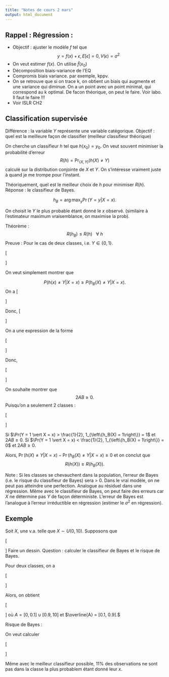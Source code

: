 ```yaml
---
title: "Notes de cours 2 mars"
output: html_document
---
```


## Rappel : Régression : 

- Objectif : ajuster le modèle $f$ tel que $$y = f(x) + \epsilon, E[\epsilon] = 0, V(\epsilon) = \sigma^2$$
- On veut estimer $f(x)$. On utilise $\hat{f}(x_0)$
- Décomposition biais-variance de l'EQ
- Compromis biais variance. par exemple, kppv. 
- On se retrouve que si on trace k, on obtient un biais qui augmente et une variance qui diminue. On a un point avec un point minimal, qui correspond au k optimal. De facon théorique, on peut le faire. Voir labo. Il faut le faire !!!
- Voir ISLR CH2

## Classification supervisée
Différence : la variable $Y$ représente une variable catégorique. Objectif : quel est la meilleure façon de classifier (meilleur classifieur théorique)

On cherche un classifieur $h$ tel que $h(x_0) = y_0$. On veut souvent minimiser la probabilité d'erreur
$$R(h) = \Pr_{(X, Y)} (h(X) \neq Y)$$
calculé sur la distribution conjointe de $X$ et $Y$. On s'intéresse vraiment juste à quand je me trompe pour l'instant. 

Théoriquement, quel est le meilleur choix de $h$ pour minimiser $R(h)$. Réponse : le classifieur de Bayes. 

$$h_B = \arg\max_y \Pr(Y = y \vert X = x). $$

On choisit le $Y$ le plus probable étant donné le $x$ observé. (similaire à l'estimateur maximum vraisemblance, on maximise la prob).

Théorème : 
$$R(h_B) \leq R(h) ~~~\forall ~h$$
Preuve : Pour le cas de deux classes, i.e. $Y \in \left\{0, 1\right\}$.

\[
\begin{aligned}
R(h) &= P(h(X) \neq Y)\\
&= \int_x P(h(x) \neq Y \vert X = x) P(X = x)\textrm{d}x\\
\end{aligned}
\]

On veut simplement montrer que 

$$P(h(x) \neq Y \vert X = x) \geq P(h_B(X) \neq Y \vert X = x).$$
On a 
\[
\begin{aligned}
\Pr(h(X) \neq Y \vert X = x)&= 1 - \Pr(h(X) = Y \vert X = x)\\
&= 1 - \Pr(h(X) = 1, Y = 1 \vert X = x) - \Pr (h(X) = 0, Y = 0 \vert X = x)\\
&= 1 - \Pr(h(X) = 1\vert X = x)\Pr(Y = 1 \vert X = x) \\
& \hspace{0.5in}- \Pr (h(X) = 0\vert X = x)\Pr(Y = 1 \vert X = x)\\
&= 1 - 1_{\left\{h(X) = 1\right\}}\Pr(Y = 1 \vert X = x) \\
& \hspace{0.5in} - 1_{\left\{ h(X) = 0 \right\}}\Pr(Y = 0 \vert X = x)
\end{aligned}
\]

Donc, 
\[
\begin{aligned}
\Pr(h(X) \neq Y \vert X = x) - \Pr(h_B(X) \neq Y \vert X = x)&=  1 - 1_{\left\{h(X) = 1\right\}}\Pr(Y = 1 \vert X = x)  - 1_{\left\{h(X) = 0\right\}}\Pr(Y = 0\vert X = x)\\
& \hspace{0.3in} -1 + 1_{\left\{h_B(X) = 1\right\}}\Pr(Y = 1 \vert X = x) + 1_{\left\{h_B(X) = 0\right\}}\Pr(Y = 0\vert X = x)\\
&=  1_{\left\{h_B(X) = 1\right\}}\Pr(Y = 1 \vert X = x) +(1 - 1_{\left\{h_B(X) = 1\right\}})(1 - \Pr(Y = 1\vert X = x))\\
& \hspace{0.3in} - 1_{\left\{h(X) = 1\right\}}\Pr(Y = 1 \vert X = x) - (1 - 1_{\left\{h(X) = 1\right\}})(1 - \Pr(Y = 1\vert X = x))
\end{aligned}
\]

On a une expression de la forme

\[
\begin{aligned}
ab + (1 - a)(1 - b) - cb - (1 - c)(1 - b) &= ab + 1 -a - b + ab - cb - 1 + b + c - bc\\
&= 2ab - a - 2bc + c\\
&= (2b - 1)(a - c)
\end{aligned}
\]

Donc, 

\[
\begin{aligned}
\Pr(h(X) \neq Y \vert X = x) - \Pr(h_B(X) \neq Y \vert X = x)&= (2P(Y = 1\vert X - x) - 1)(1_{\left\{h_B(X) = 1\right\}} - 1_{\left\{h(X) = 1\right\}})\\
&= 2(P(Y = 1\vert X - x) - \frac{1}{2})(1_{\left\{h_B(X) = 1\right\}} - 1_{\left\{h(X) = 1\right\}})\\
&= 2AB
\end{aligned}
\]

On souhaite montrer que 
$$2AB \geq 0.$$
Puisqu'on a seulement 2 classes :

\[
\begin{aligned}
h_B(x) &= \left\{\begin{matrix} 1,& \textrm{si  } P(Y = 1 \vert X = x) > P(Y = 0\vert X = x)  \\ 
0,& \textrm{si  } P(Y = 0 \vert X = x) > P(Y = 1\vert X = x)\end{matrix}\right.\\
&= \left\{\begin{matrix} 1,& \textrm{si  } P(Y = 1 \vert X = x) > \frac{1}{2}  \\ 
0,& \textrm{sinon}\end{matrix}\right.
\end{aligned}
\]

Si $\Pr(Y = 1 \vert X = x) > \frac{1}{2}, 1_{\left\{h_B(X) = 1\right\}} = 1$ et $2AB \geq 0$.
Si $\Pr(Y = 1 \vert X = x) < \frac{1}{2}, 1_{\left\{h_B(X) = 1\right\}} = 0$ et $2AB \geq 0$.

Alors, $\Pr(h(X) \neq Y \vert X = x) - \Pr(h_B(X) \neq Y \vert X = x) \geq 0$
et on conclut que $$R(h(X))\geq R(h_B(X)).$$

Note : Si les classes se chevauchent dans la population, l'erreur de Bayes (i.e. le risque du classifieur de Bayes) sera > 0. Dans le vrai modèle, on ne peut pas atteindre une perfection. Analogue au résiduel dans une régression. Même avec le classifieur de Bayes, on peut faire des erreurs car $X$ ne détermine pas $Y$ de façon déterministe. L'erreur de Bayes est l'analogue à l'erreur irréductible en régression (estimer le $\sigma^2$ en régression).

## Exemple

Soit $X$, une v.a. telle que $X \sim U(0, 10).$ Supposons que 

\[
\begin{aligned}
\Pr(Y = 1 \vert X = 0) &= \left\{\begin{matrix} 0.2,& \textrm{si  } 0.1 < x < 0.9  \\ 
0.9,& \textrm{sinon} \end{matrix}\right.\\
\end{aligned}
\]
Faire un dessin.
Question : calculer le classifieur de Bayes et le risque de Bayes.

Pour deux classes, on a 

\[
\begin{aligned}
h_B(x)&= \left\{\begin{matrix} 1,& \textrm{si  } P(Y = 1 \vert X = x) > \frac{1}{2}  \\ 
0,& \textrm{sinon}\end{matrix}\right.
\end{aligned}
\]

Alors, on obtient 

\[
\begin{aligned}
h_B(x)&= \left\{\begin{matrix} 0,& \textrm{si  } 0.1<x<0.9  \\ 
1,& \textrm{sinon}\end{matrix}\right.\\
&= \left\{\begin{matrix} 1,& \textrm{si  } x \in A  \\ 
0,& \textrm{sinon.}\end{matrix}\right.
\end{aligned}
\]
où $A = [0, 0.1] \cup [0.9, 10]$ et $\overline{A} = [0.1, 0.9].$

Risque de Bayes : 

On veut calculer 

\[
\begin{aligned}
\Pr(h_B(X) \neq Y) &= \Pr(h_B(X) = 0, Y= 1) + \Pr(h_B(X) = 0, Y= 1)\\
&= \Pr(h_B(X) = 0, Y= 1 \vert X \in A)\Pr(X \in A) \\
&\hspace{0.3in} +\Pr(h_B(X) = 0, Y= 1 \vert X \in \overline{A})\Pr(X \in \overline{A}) \\
&\hspace{0.3in} +\Pr(h_B(X) = 1, Y= 0 \vert X \in A)\Pr(X \in A) \\
&\hspace{0.3in} +\Pr(h_B(X) = 1, Y= 0 \vert X \in \overline{A})\Pr(X \in \overline{A}) \\
&= 0\times 0.92 + 0.2 \times 0.08 + 0.1\times 0.92 + 0 \times 0.08\\
&= 0.108.
\end{aligned}
\]

Même avec le meilleur classifieur possible, 11\% des observations ne sont pas dans la classe la plus probablem étant donné leur $x$.


